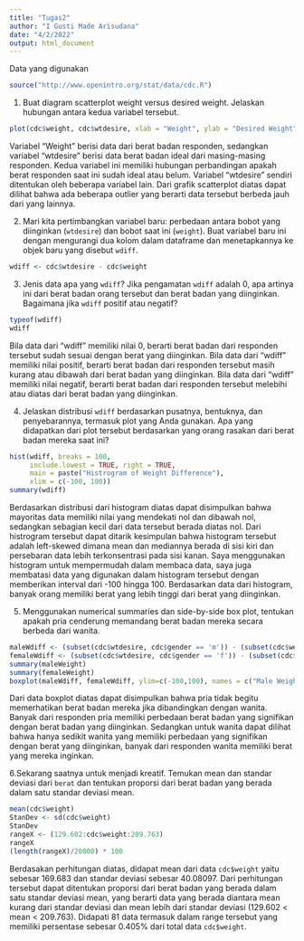 ---
title: "Tugas2"
author: "I Gusti Made Arisudana"
date: "4/2/2022"
output: html_document
---

Data yang digunakan
```{r}
source("http://www.openintro.org/stat/data/cdc.R")
```


1. Buat diagram scatterplot weight versus desired weight. Jelaskan hubungan antara kedua variabel tersebut.

```{r}
plot(cdc$weight, cdc$wtdesire, xlab = "Weight", ylab = "Desired Weight")

```
Variabel "Weight" berisi data dari berat badan responden, sedangkan variabel "wtdesire" berisi data berat badan ideal dari masing-masing responden. Kedua variabel ini memiliki hubungan perbandingan apakah berat responden saat ini sudah ideal atau belum. Variabel "wtdesire" sendiri ditentukan oleh beberapa variabel lain. Dari grafik scatterplot diatas dapat dilihat bahwa ada beberapa outlier yang berarti data tersebut berbeda jauh dari yang lainnya.


2. Mari kita pertimbangkan variabel baru: perbedaan antara bobot yang diinginkan (`wtdesire`) dan bobot saat ini (`weight`). Buat variabel baru ini dengan mengurangi dua kolom dalam dataframe dan menetapkannya ke objek baru yang disebut `wdiff`.

```{r}
wdiff <- cdc$wtdesire - cdc$weight
```


3. Jenis data apa yang `wdiff`? Jika pengamatan `wdiff` adalah 0, apa artinya ini dari berat badan orang tersebut dan berat badan yang diinginkan. Bagaimana jika `wdiff` positif atau negatif?

```{r}
typeof(wdiff)
wdiff
```
Bila data dari "wdiff" memiliki nilai 0, berarti berat badan dari responden tersebut sudah sesuai dengan berat yang diinginkan. Bila data dari "wdiff" memiliki nilai positif, berarti berat badan dari responden tersebut masih kurang atau dibawah dari berat badan yang diinginkan. Bila data dari "wdiff" memiliki nilai negatif, berarti berat badan dari responden tersebut melebihi atau diatas dari berat badan yang diinginkan.


4. Jelaskan distribusi `wdiff` berdasarkan pusatnya, bentuknya, dan penyebarannya, termasuk plot yang Anda gunakan. Apa yang didapatkan dari plot tersebut berdasarkan yang orang rasakan dari berat badan mereka saat ini?

```{r}
hist(wdiff, breaks = 100,
     include.lowest = TRUE, right = TRUE,
     main = paste("Histrogram of Weight Difference"),
     xlim = c(-100, 100))
summary(wdiff)
```
Berdasarkan distribusi dari histogram diatas dapat disimpulkan bahwa mayoritas data memiliki nilai yang mendekati nol dan dibawah nol, sedangkan sebagian kecil dari data tersebut berada diatas nol. Dari histrogram tersebut dapat ditarik kesimpulan bahwa histogram tersebut adalah left-skewed dimana mean dan mediannya berada di sisi kiri dan persebaran data lebih terkonsentrasi pada sisi kanan. Saya menggunakan histogram untuk mempermudah dalam membaca data, saya juga membatasi data yang digunakan dalam histogram tersebut dengan memberikan interval dari -100 hingga 100. Berdasarkan data dari histogram, banyak orang memiliki berat yang lebih tinggi dari berat yang diinginkan.

5. Menggunakan numerical summaries dan side-by-side box plot, tentukan apakah pria cenderung memandang berat badan mereka secara berbeda dari wanita.
```{r}
maleWdiff <- (subset(cdc$wtdesire, cdc$gender == 'm')) - (subset(cdc$weight, cdc$gender == 'm'))
femaleWdiff <- (subset(cdc$wtdesire, cdc$gender == 'f')) - (subset(cdc$weight, cdc$gender == 'f'))
summary(maleWeight)
summary(femaleWeight)
boxplot(maleWdiff, femaleWdiff, ylim=c(-100,100), names = c("Male Weight", "Female Weight"), ylab = "Pounds")
```
Dari data boxplot diatas dapat disimpulkan bahwa pria tidak begitu memerhatikan berat badan mereka jika dibandingkan dengan wanita. Banyak dari responden pria memiliki perbedaan berat badan yang signifikan dengan berat badan yang diinginkan. Sedangkan untuk wanita dapat dilihat bahwa hanya sedikit wanita yang memiliki perbedaan yang signifikan dengan berat yang diinginkan, banyak dari responden wanita memiliki berat yang mereka inginkan.


6.Sekarang saatnya untuk menjadi kreatif. Temukan mean dan standar deviasi dari `berat` dan tentukan proporsi dari berat badan yang berada dalam satu standar deviasi mean.
```{r}
mean(cdc$weight)
StanDev <- sd(cdc$weight)
StanDev
rangeX <- (129.602:cdc$weight:209.763)
rangeX
(length(rangeX)/20000) * 100
```
Berdasakan perhitungan diatas, didapat mean dari data `cdc$weight` yaitu sebesar 169.683 dan standar deviasi sebesar 40.08097. Dari perhitungan tersebut dapat ditentukan proporsi dari berat badan yang berada dalam satu standar deviasi mean, yang berarti data yang berada diantara mean kurang dari standar deviasi dan mean lebih dari standar deviasi (129.602 < mean < 209.763). Didapati 81 data termasuk dalam range tersebut yang memiliki persentase sebesar 0.405% dari total data `cdc$weight`.